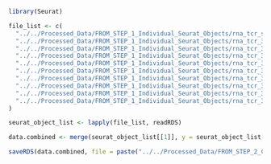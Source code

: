 
```r
library(Seurat)

file_list <- c(
  "../../Processed_Data/FROM_STEP_1_Individual_Seurat_Objects/rna_tcr_sort_tr1.rds",
  "../../Processed_Data/FROM_STEP_1_Individual_Seurat_Objects/rna_tcr_3528.rds",
  "../../Processed_Data/FROM_STEP_1_Individual_Seurat_Objects/rna_tcr_3481.rds",
  "../../Processed_Data/FROM_STEP_1_Individual_Seurat_Objects/rna_tcr_3410.rds",
  "../../Processed_Data/FROM_STEP_1_Individual_Seurat_Objects/rna_tcr_3394.rds",
  "../../Processed_Data/FROM_STEP_1_Individual_Seurat_Objects/rna_tcr_3377.rds",
  "../../Processed_Data/FROM_STEP_1_Individual_Seurat_Objects/rna_tcr_3354.rds",
  "../../Processed_Data/FROM_STEP_1_Individual_Seurat_Objects/rna_tcr_3178.rds",
  "../../Processed_Data/FROM_STEP_1_Individual_Seurat_Objects/rna_tcr_3149.rds",
  "../../Processed_Data/FROM_STEP_1_Individual_Seurat_Objects/rna_tcr_3158_3125.rds"
)

seurat_object_list <- lapply(file_list, readRDS)

data.combined <- merge(seurat_object_list[[1]], y = seurat_object_list[-1])

saveRDS(data.combined, file = paste("../../Processed_Data/FROM_STEP_2_Combined/rna_tcr_combined.rds", sep=""))
```
